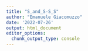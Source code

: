 ```yaml
---
title: "S_and_S-S_S"
author: "Emanuele Giacomuzzo"
date: '2022-07-26'
output: html_document
editor_options: 
  chunk_output_type: console
---
```

